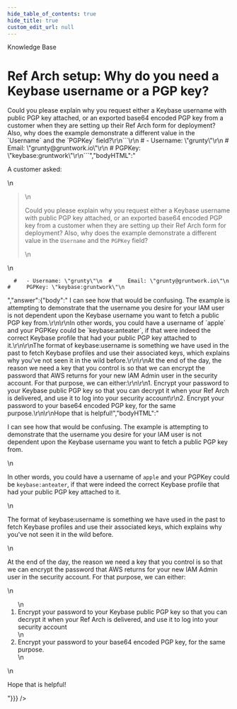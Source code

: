 ```yaml
---
hide_table_of_contents: true
hide_title: true
custom_edit_url: null
---
```



<CenterLayout>
<span className="title">Knowledge Base</span>
<h1>Ref Arch setup: Why do you need a Keybase username or a PGP key?</h1>
<GitHub discussion={{"id":"D_kwDOF8slf84APN4y","number":337,"author":{"login":"zackproser"},"title":"Ref Arch setup: Why do you need a Keybase username or a PGP key?","body":"A customer asked: \r\n> Could you please explain why you request either a Keybase username with public PGP key attached, or an exported base64 encoded PGP key from a customer when they are setting up their Ref Arch form for deployment? Also, why does the example demonstrate a different value in the `Username` and the `PGPKey` field?\r\n```\r\n  #   - Username: \"grunty\"\r\n  #     Email: \"grunty@gruntwork.io\"\r\n  #     PGPKey: \"keybase:gruntwork\"\r\n```","bodyHTML":"<p dir=\"auto\">A customer asked:</p>\n<blockquote>\n<p dir=\"auto\">Could you please explain why you request either a Keybase username with public PGP key attached, or an exported base64 encoded PGP key from a customer when they are setting up their Ref Arch form for deployment? Also, why does the example demonstrate a different value in the <code class=\"notranslate\">Username</code> and the <code class=\"notranslate\">PGPKey</code> field?</p>\n</blockquote>\n<div class=\"snippet-clipboard-content notranslate position-relative overflow-auto\" data-snippet-clipboard-copy-content=\"  #   - Username: &quot;grunty&quot;\n  #     Email: &quot;grunty@gruntwork.io&quot;\n  #     PGPKey: &quot;keybase:gruntwork&quot;\"><pre class=\"notranslate\"><code>  #   - Username: \"grunty\"\n  #     Email: \"grunty@gruntwork.io\"\n  #     PGPKey: \"keybase:gruntwork\"\n</code></pre></div>","answer":{"body":" I can see how that would be confusing. The example is attempting to demonstrate that the username you desire for your IAM user is not dependent upon the Keybase username you want to fetch a public PGP key from.\r\n\r\nIn other words, you could have a username of `apple` and your PGPKey could be `keybase:anteater`, if that were indeed the correct Keybase profile that had your public PGP key attached to it.\r\n\r\nThe format of keybase:username is something we have used in the past to fetch Keybase profiles and use their associated keys, which explains why you've not seen it in the wild before.\r\n\r\nAt the end of the day, the reason we need a key that you control is so that we can encrypt the password that AWS returns for your new IAM Admin user in the security account. For that purpose, we can either:\r\n\r\n1. Encrypt your password to your Keybase public PGP key so that you can decrypt it when your Ref Arch is delivered, and use it to log into your security account\r\n2. Encrypt your password to your base64 encoded PGP key, for the same purpose.\r\n\r\nHope that is helpful!","bodyHTML":"<p dir=\"auto\">I can see how that would be confusing. The example is attempting to demonstrate that the username you desire for your IAM user is not dependent upon the Keybase username you want to fetch a public PGP key from.</p>\n<p dir=\"auto\">In other words, you could have a username of <code class=\"notranslate\">apple</code> and your PGPKey could be <code class=\"notranslate\">keybase:anteater</code>, if that were indeed the correct Keybase profile that had your public PGP key attached to it.</p>\n<p dir=\"auto\">The format of keybase:username is something we have used in the past to fetch Keybase profiles and use their associated keys, which explains why you've not seen it in the wild before.</p>\n<p dir=\"auto\">At the end of the day, the reason we need a key that you control is so that we can encrypt the password that AWS returns for your new IAM Admin user in the security account. For that purpose, we can either:</p>\n<ol dir=\"auto\">\n<li>Encrypt your password to your Keybase public PGP key so that you can decrypt it when your Ref Arch is delivered, and use it to log into your security account</li>\n<li>Encrypt your password to your base64 encoded PGP key, for the same purpose.</li>\n</ol>\n<p dir=\"auto\">Hope that is helpful!</p>"}}} />

</CenterLayout>
  

<!-- ##DOCS-SOURCER-START
{
  "sourcePlugin": "github-discussions",
  "hash": "4a12267c355e8ecedf6c07ba3b1057a6"
}
##DOCS-SOURCER-END -->
